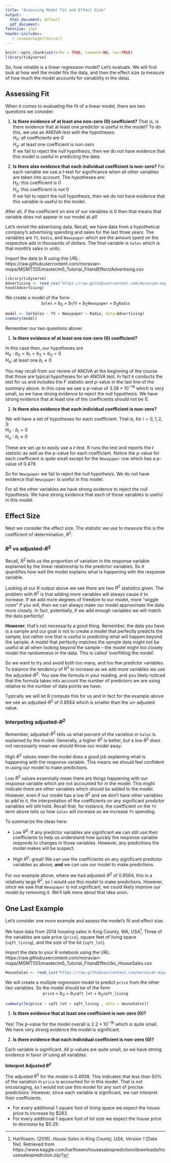 ```yaml
---
title: "Assessing Model Fit and Effect Size"
output:
  html_document: default
  pdf_document:
fontsize: 12pt
header-includes:
   - \usepackage{fourier}
---
```


```r
knitr::opts_chunk$set(echo = TRUE, comment=NA, toc=TRUE)
library(tidyverse)
```

So, how reliable is a linear regression model? Let's evaluate. We will first look at how well the model fits the data, and then the effect size (a measure of how much the model accounts for variability in the data).


## Assessing Fit

When it comes to evaluating the fit of a linear model, there are two questions we consider:

1. **Is there evidence of at least one non-zero (0) coefficient?**
That is, is there evidence that at least one predictor is useful in the model?
To do this, we use an ANOVA test with the hypotheses:  
$H_0$: all coefficients are 0  
$H_a$: at least one coefficient is non-zero  
If we fail to reject the null hypothesis, then we do not have evidence that this model is useful in predicting the data.

2. **Is there also evidence that each individual coefficient is non-zero?**
For each variable we use a $t$-test for significance when all other variables are taken into account.  The hypotheses are:   
$H_0$: this coefficient is 0  
$H_a$: this coefficient is not 0  
If we fail to reject the null hypothesis, then we do not have evidence that this variable is useful to the model.

After all, if the coefficient on one of our variables is 0 then that means that variable does not appear in our model at all!

Let's revisit the advertising data.  Recall, we have data from a hypothetical company's advertising spending and sales for the last three years.  The variables are `TV`, `Radio`, and `Newspaper` which are the amount spent on the respective ads in thousands of dollars.  The final variable is `Sales` which is that month's sales in units.

Import the data to R using this URL: https://raw.githubusercontent.com/moravian-mspa/MGMT555/master/m5_Tutorial_FitandEffect/Advertising.csv
```r
library(tidyverse)
Advertising <- read_csv("https://raw.githubusercontent.com/moravian-mspa/MGMT555/master/m5_Tutorial_FitandEffect/Advertising.csv");
head(Advertising)
```

We create a model of the form:
<center>
`Sales` = $b_0$ + $b_1$`TV` + $b_2$`Newspaper` + $b_3$`Radio`
</center>

```r
model <- lm(Sales ~ TV + Newspaper + Radio, data=Advertising)
summary(model)
```

Remember our two questions above:

1. **Is there evidence of at least one non-zero (0) coefficient?**

In this case then, our hypotheses are  
$H_0: b_0=b_1=b_2=b_3=0$  
$H_a:$ at least one $b_i \neq 0$

You may recall from our review of ANOVA at the beginning of the course that those are typical hypotheses for an ANOVA test.  In fact `R` conducts the test for us and includes the F statistic and p-value in the last line of the summary above.  In this case we see a p-value of $3.38 \times 10^{-14}$ which is very small, so we have strong evidence to reject the null hypothesis.  We have strong evidence that at least one of the coefficients should not be 0. 

2. **Is there also evidence that each individual coefficient is non-zero?**

We will have a set of hypotheses for each coefficient.  That is, for $i=0,1,2,3$:  
$H_0: b_i=0$  
$H_a: b_i\neq 0$

These are set up to easily use a $t$-test.  R runs the test and reports the $t$ statistic as well as the p-value for each coefficient.  Notice the p-value for each coefficient is quite small except for the `Newspaper` row which has a p-value of 0.478.  

So for `Newspaper` we fail to reject the null hypothesis.  We do not have evidence that `Newspaper` is useful in this model.

For all the other variables we have strong evidence to reject the null hypothesis.  We have strong evidence that each of those variables is useful in this model.


## Effect Size

Next we consider the effect size.  The statistic we use to measure this is the coefficient of determination, $R^2$.

### $R^2$ vs adjusted-$R^2$

Recall, $R^2$ tells us the proportion of variation in the response variable explained by the linear relationship to the predictor variables.  So it quantifies how well the model explains what is happening with the response variable.

Looking at our R output above we see there are two $R^2$ statistics given.  The problem with $R^2$ is that adding more variables will always cause it to increase. If we add more degrees of freedom to our model, more "wiggle room" if you will, then we can always make our model approximate the data more closely. In fact, potentially, if we add enough variables we will match the data perfectly!

**However**, that's not necessarily a good thing.  Remember, the data you have is a sample and our goal is not to create a model that perfectly predicts the sample, but rather one that is useful in predicting what will happen beyond the sample.  A model that perfectly matches the sample data might not be useful at all when looking beyond the sample -- the model might too closely model the randomness in the data.  This is called 'overfitting the model'.

So we want to try and avoid both too many, and too few predictor variables.  To balance the tendency of $R^2$ to increase as we add more variables we use the adjusted-$R^2$.  You saw the formula in your reading, and you likely noticed that the formula takes into account the number of predictors we are using relative to the number of data points we have.

Typically we will let R compute this for us and in fact for the example above we see an adjusted-$R^2$ of 0.8564 which is smaller than the un-adjusted value.

### Interpeting adjusted-$R^2$

Remember, adjusted-$R^2$ tells us what percent of the variation in `Sales` is explained by the model.  Generally, a higher $R^2$ is better, but a low $R^2$ does not necessarily mean we should throw our model away.

High $R^2$ values mean the model does a good job explaining what is happening with the response variable.  This means we should feel confident in using our model to make predictions.

Low $R^2$ values essentially mean there are things happening with our response variable which are not accounted for in the model.  This might indicate there are other variables which should be added to the model.  However, even if our model has a low $R^2$ and we don't have other variables to add to it, the interpretation of the coefficients on any significant predictor variables will still hold.  Recall that, for instance, the coefficient on the `TV` term above tells us how `Sales` will increase as we increase `TV` spending.

To summarize the ideas here:

* Low $R^2$: If any predictor variables are significant we can still use their coefficients to help us understand how quickly the response variable responds to changes in those variables.  However, any predictions the model makes will be suspect.

* High $R^2$: great!  We can use the coefficients on any significant predictor variables as above, **and** we can use our model to make predictions.

For our example above, where we had adjusted-$R^2$ of 0.8564, this is a relatively large $R^2$, so I would use this model to make predictions.  However, since we saw that `Newspaper` is not significant, we could likely improve our model by removing it.  We'll talk more about that idea soon.

## One Last Example
Let's consider one more example and assess the model's fit and effect size. 

We have data from 2014 housing sales in King County, WA, USA^[Harlfoxem. (2016). *House Sales in King County, USA, Version 1* [Data file]. Retrieved from https://www.kaggle.com/harlfoxem/housesalesprediction/downloads/housesalesprediction.zip/1].  Three of the variables are sale price (`price`), square feet of living space (`sqft_living`), and the size of the lot (`sqft_lot`).  


Import the data to your R notebook using the URL:  https://raw.githubusercontent.com/moravian-mspa/MGMT555/master/m5_Tutorial_FitandEffect/kc_HouseSales.csv 
```r
HouseSales <- read_csv("https://raw.githubusercontent.com/moravian-mspa/MGMT555/master/m5_Tutorial_FitandEffect/kc_HouseSales.csv")
```


We will create a multiple regression model to predict `price` from the other two variables.  So the model should be of the form
<center>
`price` = $b_0$ + $b_1$`sqft_lot` + $b_2$`sqft_living`
</center>
```r
summary(lm(price ~ sqft_lot + sqft_living , data = HouseSales))
```

1. **Is there evidence that at least one coefficient is non-zero (0)?**

Yes!  The p-value for the model overall is $2.2\times 10^{-16}$ which is quite small.  We have very strong evidence the model is significant.


2. **Is there evidence that each individual coefficient is non-zero (0)?**

Each variable is significant.  All p-values are quite small, so we have strong evidence in favor of using all variables.

**Interpret Adjusted $R^2$**

The adjusted $R^2$ for the model is 0.4938.  This indicates that less than 50% of the variation in `price` is accounted for in this model.  That is not encouraging, so I would not use this model for any sort of precise predictions.  However, since each variable is significant, we can interpret their coefficients.

* For every additional 1 square foot of living space we expect the house price to increase by $283.
* For every additional 1 square foot of lot size we expect the house price to *decrease* by $0.29. 
